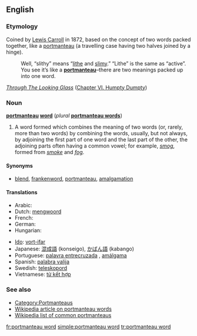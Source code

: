 ==English==

===Etymology===
Coined by [[w:Lewis Carroll|Lewis Carroll]] in 1872, based on the concept of two words packed together, like a [[portmanteau]] (a travelling case having two halves joined by a hinge).
:Well, “slithy” means “[[lithe]] and [[slimy]].” “Lithe” is the same as “active”. You see it’s like a '''[[portmanteau]]'''–there are two meanings packed up into one word.
''[[s:Through The Looking Glass (And What Alice Found There)|Through The Looking Glass]]'' ([[s:Through the Looking Glass (And What Alice Found There)/Chapter VI|Chapter VI. Humpty Dumpty]])

===Noun===
'''[[portmanteau]] [[word]]''' (''plural'' '''[[portmanteau words]]''')

# {{linguistics}}  A word formed which combines the meaning of two words (or, rarely, more than two words) by combining the words, usually, but not always, by adjoining the first part of one word and the last part of the other, the adjoining parts often having a common vowel; for example, ''[[smog]]'', formed from ''[[smoke]]'' and ''[[fog]]''.

====Synonyms====
* [[blend]], [[frankenword]], [[portmanteau]], [[amalgamation]]
<!--

====Quotations====
This is a bad example, as "multiculturalism" is not a portmanteau word as we have defined it above. - Paul G
#:* '''1995''' "[[Multiculturalism]]" is a [[portmanteau word]], containing in its [[definition]] and its [[resonance]] [[connotation]]s as many [[concept]]s as a suitcase does socks - Michael Cart, ''From Romance to Realism'', page 110.
-->

====Translations====
{{trans-top|a word formed which combines the meaning of two words}}
* Arabic: {{Arab|[[كلمة منحوتة من كلمتين]]}} {{f}}
* Dutch: [[mengwoord]] {{n}}
* French: {{t+|fr|mot-valise|m}}
* German: {{t+|de|Kofferwort|n}}
* Hungarian: {{t|hu|vegyülékszó}}
{{trans-mid}}
* [[Ido]]: [[vort-ifar]]
* Japanese: [[混成語]] (konseigo), [[かばん語]] (kabango)
* Portuguese: [[palavra entrecruzada]] {{f}}, [[amálgama]] {{f}}
* Spanish: [[palabra valija]] {{f}}
* Swedish: [[teleskopord]] {{n}}
* Vietnamese: [[từ kết hợp]] <!-- This literal translation back into English belongs on the Vietnamese page (''literally: "combined word"'') -->
{{trans-bottom}}

===See also===
* [[:Category:Portmanteaus|Category:Portmanteaus]]
* [[w:Portmanteau|Wikipedia article on portmanteau words]]
* [[w:List of portmanteaus|Wikipedia list of common portmanteaus]]

[[fr:portmanteau word]]
[[simple:portmanteau word]]
[[tr:portmanteau word]]